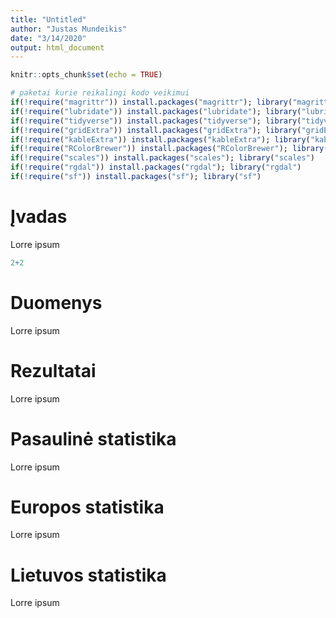 ```yaml
---
title: "Untitled"
author: "Justas Mundeikis"
date: "3/14/2020"
output: html_document
---
```


```r
knitr::opts_chunk$set(echo = TRUE)
```

```r
# paketai kurie reikalingi kodo veikimui
if(!require("magrittr")) install.packages("magrittr"); library("magrittr")
if(!require("lubridate")) install.packages("lubridate"); library("lubridate")
if(!require("tidyverse")) install.packages("tidyverse"); library("tidyverse")
if(!require("gridExtra")) install.packages("gridExtra"); library("gridExtra")
if(!require("kableExtra")) install.packages("kableExtra"); library("kableExtra")
if(!require("RColorBrewer")) install.packages("RColorBrewer"); library("RColorBrewer")
if(!require("scales")) install.packages("scales"); library("scales")
if(!require("rgdal")) install.packages("rgdal"); library("rgdal")
if(!require("sf")) install.packages("sf"); library("sf")
```


# Įvadas
Lorre ipsum

```r
2+2
```

# Duomenys
Lorre ipsum

# Rezultatai
Lorre ipsum

# Pasaulinė statistika
Lorre ipsum

# Europos statistika
Lorre ipsum

# Lietuvos statistika
Lorre ipsum

